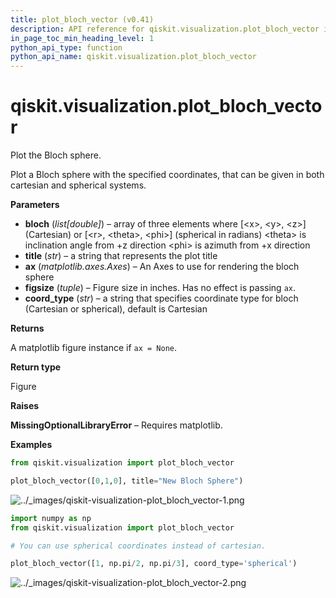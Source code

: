 ```yaml
---
title: plot_bloch_vector (v0.41)
description: API reference for qiskit.visualization.plot_bloch_vector in qiskit v0.41
in_page_toc_min_heading_level: 1
python_api_type: function
python_api_name: qiskit.visualization.plot_bloch_vector
---
```


<span id="qiskit-visualization-plot-bloch-vector" />

# qiskit.visualization.plot\_bloch\_vector

<Function id="qiskit.visualization.plot_bloch_vector" isDedicatedPage={true} github="https://github.com/qiskit/qiskit/tree/stable/0.23/qiskit/visualization/state_visualization.py" signature="plot_bloch_vector(bloch, title='', ax=None, figsize=None, coord_type='cartesian')">
  Plot the Bloch sphere.

  Plot a Bloch sphere with the specified coordinates, that can be given in both cartesian and spherical systems.

  **Parameters**

  *   **bloch** (*list\[double]*) – array of three elements where \[\<x>, \<y>, \<z>] (Cartesian) or \[\<r>, \<theta>, \<phi>] (spherical in radians) \<theta> is inclination angle from +z direction \<phi> is azimuth from +x direction
  *   **title** (*str*) – a string that represents the plot title
  *   **ax** (*matplotlib.axes.Axes*) – An Axes to use for rendering the bloch sphere
  *   **figsize** (*tuple*) – Figure size in inches. Has no effect is passing `ax`.
  *   **coord\_type** (*str*) – a string that specifies coordinate type for bloch (Cartesian or spherical), default is Cartesian

  **Returns**

  A matplotlib figure instance if `ax = None`.

  **Return type**

  Figure

  **Raises**

  **MissingOptionalLibraryError** – Requires matplotlib.

  **Examples**

  ```python
  from qiskit.visualization import plot_bloch_vector

  plot_bloch_vector([0,1,0], title="New Bloch Sphere")
  ```

  ![../\_images/qiskit-visualization-plot\_bloch\_vector-1.png](/docs/images/api/qiskit/0.41/qiskit-visualization-plot_bloch_vector-1.avif)

  ```python
  import numpy as np
  from qiskit.visualization import plot_bloch_vector

  # You can use spherical coordinates instead of cartesian.

  plot_bloch_vector([1, np.pi/2, np.pi/3], coord_type='spherical')
  ```

  ![../\_images/qiskit-visualization-plot\_bloch\_vector-2.png](/docs/images/api/qiskit/0.41/qiskit-visualization-plot_bloch_vector-2.avif)
</Function>

